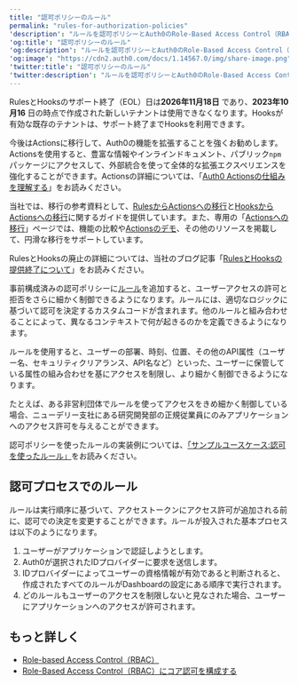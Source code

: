 ---
title: "認可ポリシーのルール"
permalink: "rules-for-authorization-policies"
'description': "ルールを認可ポリシーとAuth0のRole-Based Access Control（RBAC）に適用する方法を理解します。"
'og:title': "認可ポリシーのルール"
'og:description': "ルールを認可ポリシーとAuth0のRole-Based Access Control（RBAC）に適用する方法を理解します。"
'og:image': "https://cdn2.auth0.com/docs/1.14567.0/img/share-image.png"
'twitter:title': "認可ポリシーのルール"
'twitter:description': "ルールを認可ポリシーとAuth0のRole-Based Access Control（RBAC）に適用する方法を理解します。"
---

<Warning>

RulesとHooksのサポート終了（EOL）日は**2026年11月18日** であり、**2023年10月16** 日の時点で作成された新しいテナントは使用できなくなります。Hooksが有効な既存のテナントは、サポート終了までHooksを利用できます。

今後はActionsに移行して、Auth0の機能を拡張することを強くお勧めします。Actionsを使用すると、豊富な情報やインラインドキュメント、パブリック`npm`パッケージにアクセスして、外部統合を使って全体的な拡張エクスペリエンスを強化することができます。Actionsの詳細については、「[Auth0 Actionsの仕組みを理解する](/ja-jp/customize/actions/actions-overview)」をお読みください。

当社では、移行の参考資料として、[RulesからActionsへの移行](/ja-jp/customize/actions/migrate/migrate-from-rules-to-actions)と[HooksからActionsへの移行](/ja-jp/customize/actions/migrate/migrate-from-hooks-to-actions)に関するガイドを提供しています。また、専用の「[Actionsへの移行](https://auth0.com/extensibility/movetoactions)」ページでは、機能の比較や[Actionsのデモ](https://www.youtube.com/watch?v=UesFSY1klrI)、その他のリソースを掲載して、円滑な移行をサポートしています。

RulesとHooksの廃止の詳細については、当社のブログ記事「[RulesとHooksの提供終了について](https://auth0.com/blog/preparing-for-rules-and-hooks-end-of-life/)」をお読みください。

</Warning>

事前構成済みの認可ポリシーに[ルール](/ja-jp/customize/rules)を追加すると、ユーザーアクセスの許可と拒否をさらに細かく制御できるようになります。ルールには、適切なロジックに基づいて認可を決定するカスタムコードが含まれます。他のルールと組み合わせることによって、異なるコンテキストで何が起きるのかを定義できるようになります。

ルールを使用すると、ユーザーの部署、時刻、位置、その他のAPI属性（ユーザー名、セキュリティクリアランス、API名など）といった、ユーザーに保管している属性の組み合わせを基にアクセスを制限し、より細かく制御できるようになります。

たとえば、ある非営利団体でルールを使ってアクセスをきめ細かく制御している場合、ニューデリー支社にある研究開発部の正規従業員にのみアプリケーションへのアクセス許可を与えることができます。

認可ポリシーを使ったルールの実装例については、[「サンプルユースケース:認可を使ったルール」](/ja-jp/manage-users/access-control/sample-use-cases-rules-with-authorization)をお読みください。

## 認可プロセスでのルール

ルールは実行順序に基づいて、アクセストークンにアクセス許可が追加される前に、認可での決定を変更することができます。ルールが投入された基本プロセスは以下のようになります。

1. ユーザーがアプリケーションで認証しようとします。
2. Auth0が選択されたIDプロバイダーに要求を送信します。
3. IDプロバイダーによってユーザーの資格情報が有効であると判断されると、作成されたすべてのルールがDashboardの設定にある順序で実行されます。
4. どのルールもユーザーのアクセスを制限しないと見なされた場合、ユーザーにアプリケーションへのアクセスが許可されます。

## もっと詳しく

* [Role-based Access Control（RBAC）](/ja-jp/manage-users/access-control/rbac)
* [Role-Based Access Control（RBAC）にコア認可を構成する](/ja-jp/manage-users/access-control/configure-core-rbac)